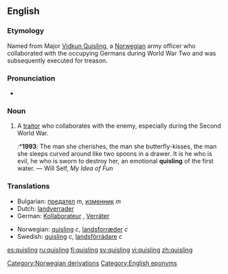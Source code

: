 ==English==

===Etymology===
Named from Major [[w:Vidkun Quisling|Vidkun Quisling]], a [[Norwegian]] army officer who collaborated with the occupying Germans during World War Two and was subsequently executed for treason.

===Pronunciation===
* {{IPA|/ˈkwɪzlɪŋ/}}

===Noun===
{{en-noun}}

# A [[traitor]] who collaborates with the enemy, especially during the Second World War.
#:*'''1993''': The man she cherishes, the man she butterfly-kisses, the man she sleeps curved around like two spoons in a drawer.  It is he who is evil, he who is sworn to destroy her, an emotional '''quisling''' of the first water. — Will Self, ''My Idea of Fun''

===Translations===
{{top}}
*Bulgarian: [[предател]] ''m'', [[изменник]] ''m''
*Dutch: [[landverrader]]
*German: [[Kollaborateur]] {{m}}, [[Verräter]] {{m}}
{{mid}}
*Norwegian: [[#Norwegian|quisling]] ''c'', [[landsforræder]] ''c''
*Swedish: [[#Swedish|quisling]] ''c'', [[landsförrädare]] ''c''
{{bottom}}

[[Category:Norwegian derivations]]
[[Category:English eponyms]]

[[es:quisling]]
[[ru:quisling]]
[[fi:quisling]]
[[sv:quisling]]
[[vi:quisling]]
[[zh:quisling]]
